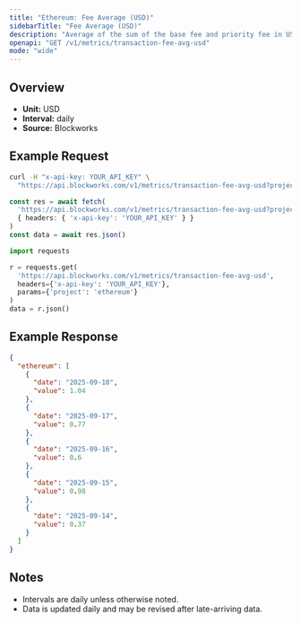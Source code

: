 ```yaml
---
title: "Ethereum: Fee Average (USD)"
sidebarTitle: "Fee Average (USD)"
description: "Average of the sum of the base fee and priority fee in USD that day"
openapi: "GET /v1/metrics/transaction-fee-avg-usd"
mode: "wide"
---
```


## Overview

- **Unit:** USD
- **Interval:** daily
- **Source:** Blockworks

## Example Request

<CodeGroup>

```bash cURL
curl -H "x-api-key: YOUR_API_KEY" \
  "https://api.blockworks.com/v1/metrics/transaction-fee-avg-usd?project=ethereum"
```

```typescript TypeScript
const res = await fetch(
  'https://api.blockworks.com/v1/metrics/transaction-fee-avg-usd?project=ethereum',
  { headers: { 'x-api-key': 'YOUR_API_KEY' } }
)
const data = await res.json()
```

```python Python
import requests

r = requests.get(
  'https://api.blockworks.com/v1/metrics/transaction-fee-avg-usd',
  headers={'x-api-key': 'YOUR_API_KEY'},
  params={'project': 'ethereum'}
)
data = r.json()
```

</CodeGroup>

## Example Response

```json
{
  "ethereum": [
    {
      "date": "2025-09-18",
      "value": 1.04
    },
    {
      "date": "2025-09-17",
      "value": 0.77
    },
    {
      "date": "2025-09-16",
      "value": 0.6
    },
    {
      "date": "2025-09-15",
      "value": 0.98
    },
    {
      "date": "2025-09-14",
      "value": 0.37
    }
  ]
}
```

## Notes
- Intervals are daily unless otherwise noted.
- Data is updated daily and may be revised after late-arriving data.